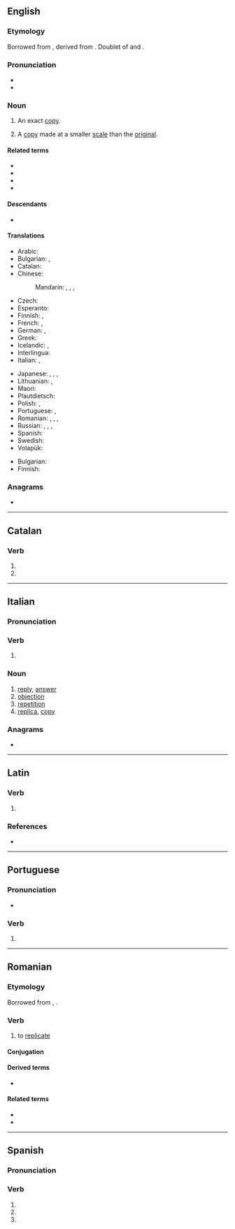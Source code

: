 {{also|replicá|réplica|replicà|replică}}
==English==

===Etymology===
Borrowed from {{bor|en|it|replica}}, derived from {{der|en|la|replico|replicare|to copy}}. Doublet of {{m|en|reply}} and {{m|en|replicate}}.

===Pronunciation===
* {{IPA|en|/ˈɹɛplɪkə/}}
* {{audio|en|LL-Q1860 (eng)-Vealhurl-replica.wav|Audio (Southern England)}}

===Noun===
{{en-noun|+|pl2qual=rare|repliche}}

# An exact [[copy]].
#: {{ux|en|The statue on the museum floor is an authentic '''replica'''.}}
# A [[copy]] made at a smaller [[scale]] than the [[original]].
#: {{ux|en|He collected '''replicas''' of old cars.}}

====Related terms====
* {{l|en|replicant}}
* {{l|en|replicate}}
* {{l|en|replication}}
* {{l|en|reply}}

====Descendants====
* {{desc|tr|replika|bor=1}}

====Translations====
{{trans-top|exact copy}}
* Arabic: {{t|ar|نُشْخَة|f}}
* Bulgarian: {{t+|bg|дубликат|m}}, {{t+|bg|репродукция|f}}
* Catalan: {{t|ca|rèplica|f}}
* Chinese:
*: Mandarin: {{t+|cmn|複製品|sc=Hani}}, {{t+|cmn|复制品|tr=fùzhìpǐn|sc=Hani}}, {{t+|cmn|複製|sc=Hani}}, {{t+|cmn|复制|tr=fùzhì|sc=Hani}}
* Czech: {{t+|cs|replika|f}}
* Esperanto: {{t|eo|repliko}}
* Finnish: {{t+|fi|jäljennös}}, {{t+|fi|kopio}}
* French: {{t+|fr|réplique|f}}, {{t|fr|copie exacte|f}}
* German: {{t+|de|Nachbildung|f}}, {{t|de|exakte Kopie|f}}
* Greek: {{t+|el|αντίγραφο|n}}
* Icelandic: {{t+|is|eftirmynd|f}}, {{t+|is|eftirlíking|f}}
* Interlingua: {{t|ia|replica}}
* Italian: {{t+|it|replica|f}}, {{t|it|copia esatta|f}}
{{trans-mid}}
* Japanese: {{t+|ja|複製|tr=ふくせい, fukusei|sc=Jpan}}, {{t+|ja|写し|tr=うつし, utsushi|sc=Jpan}}, {{t|ja|模造品|tr=もぞうひん, mozōhin|sc=Jpan}}, {{t+|ja|レプリカ|tr=repurika|sc=Jpan}}
* Lithuanian: {{t+|lt|kopija}}, {{t|lt|replika}}
* Maori: {{t|mi|kape}}
* Plautdietsch: {{t|pdt|Aufbilt|n}}
* Polish: {{t+|pl|kopia}}, {{t+|pl|replika}}
* Portuguese: {{t+|pt|réplica|f}}, {{t|pt|[[cópia]] [[exata]]|f}}
* Romanian: {{t+|ro|copie|f}}, {{t+|ro|copii|f-p}}, {{t+|ro|replică|f}}, {{t+|ro|reproducere|f}}
* Russian: {{t|ru|[[точный|то́чная]] [[ко́пия]]|f}}, {{t+|ru|репроду́кция|f}}, {{t+|ru|ре́плика|f}} {{qualifier|rare in this sense}}, {{t+|ru|муля́ж|m}}
* Spanish: {{t+|es|réplica|f}}
* Swedish: {{t+|sv|replika|c}}
* Volapük: {{t+|vo|samäd}}
{{trans-bottom}}

{{trans-top|smaller-scale model}}
* Bulgarian: {{t+|bg|реплика|f}}
* Finnish: {{t+|fi|pienoismalli}}
{{trans-mid}}
{{trans-bottom}}

===Anagrams===
* {{anagrams|en|a=aceilpr|caliper|earclip}}

----

==Catalan==

===Verb===
{{head|ca|verb form}}

# {{ca-verb form of|p=3|n=sg|t=pres|m=ind|replicar}}
# {{ca-verb form of|p=2|n=sg|m=impr|replicar}}

----

==Italian==

===Pronunciation===
{{it-pr|rèplica}}

===Verb===
{{head|it|verb form}}

# {{inflection of|it|replicare||3|s|pres|ind|;|2|s|imp}}

===Noun===
{{it-noun|f}}

# [[reply]], [[answer]]
# [[objection]]
# [[repetition]]
# [[replica]], [[copy]]

===Anagrams===
* {{anagrams|it|a=aceilpr|capirle|caprile}}

----

==Latin==

===Verb===
{{la-verb-form|replicā}}

# {{inflection of|la|replicō||2|s|pres|actv|impr}}

===References===
* {{R:du Cange}}

----

==Portuguese==

===Pronunciation===
{{pt-IPA}}
* {{hyph|pt|re|pli|ca}}

===Verb===
{{head|pt|verb form}}

# {{pt-verb-form-of|replicar|a}}

----

==Romanian==

===Etymology===
Borrowed from {{bor|ro|fr|répliquer}}, {{bor|ro|la|replico|replico, replicare}}.

===Verb===
{{ro-verb|conj=1|replică|replicat}}

# to [[replicate]]

====Conjugation====
{{ro-conj-a|replic}}

====Derived terms====
* {{l|ro|replicare}}

====Related terms====
* {{l|ro|replică}}
* {{l|ro|replicație}}

----

==Spanish==

===Pronunciation===
{{es-IPA}}

===Verb===
{{head|es|verb form}}

# {{es-verb form of|ending=ar|mood=imperative|sense=affirmative|pers=2|formal=no|number=singular|replicar}}
# {{es-verb form of|ending=ar|mood=indicative|tense=present|pers=2|formal=yes|number=singular|replicar}}
# {{es-verb form of|ending=ar|mood=indicative|tense=present|pers=3|number=singular|replicar}}
